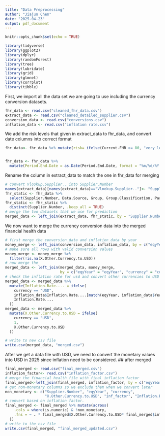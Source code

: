 ---
title: "Data Preprocessing"
author: "Jiajun Chen"
date: "2025-04-23"
output: pdf_document
---

```{r setup, include=FALSE}
knitr::opts_chunk$set(echo = TRUE)
```

```{r}
library(tidyverse)
library(ggplot2)
library(dplyr)
library(randomForest)
library(tree)
library(lubridate)
library(grid)
library(glmnet)
library(corrplot)
library(tibble)
```
First, we import all the data set we are going to use including the currency conversion
datasets.
```{r}
fhr_data <- read.csv("cleaned_fhr_data.csv")
extract_data <- read.csv("cleaned_detailed_supplier.csv")
conversion_data <- read.csv("conversions.csv")
inflation_data <- read.csv("inflation rate.csv")
```

We add the risk levels that given in extract_data to fhr_data, and convert date columns into
correct format
```{r}
fhr_data<- fhr_data %>% mutate(risk= ifelse(Current.FHR >= 80, "very low risk", ifelse(Current.FHR >= 60, "low risk", ifelse(Current.FHR>= 40, "medium risk", ifelse(Current.FHR>=20, "high risk", "very high risk"))))) 


fhr_data <- fhr_data %>%
  mutate(Period.End.Date = as.Date(Period.End.Date, format = "%m/%d/%Y %H:%M"))
```

Rename the column in extract_data to match the one in fhr_data for merging
```{r}
# convert Vlookup.Supplier.. into Supplier.Number
names(extract_data)[names(extract_data)=="Vlookup.Supplier.."]<- "Supplier.Number"
fhr_static <- fhr_data %>%
  select(Supplier.Number, Data.Source, Group, Group.Classification, Parent.ID)
fhr_static <- fhr_static %>%
  distinct(Supplier.Number, .keep_all = TRUE)
# merge the two datasets that we use for prediction
merged_data <- left_join(extract_data, fhr_static, by = "Supplier.Number")

```
We now want to merge the currency conversion data into the merged financial health data
```{r}
# first merge the conversion_data and inflation_data by year
money_merge <- left_join(conversion_data, inflation_data, by = c("eqyYear" = "Year"))
# make sure all rows with valid conversion values
money_merge <- money_merge %>%
  filter(!is.na(X.Other.Currency.to.USD))
# now merge the 
merged_data <- left_join(merged_data, money_merge, 
                         by = c("eqyYear" = "eqyYear", "currency" = "currency"))
# check the inflation rate for usd and convert other currencies to USD
merged_data <- merged_data %>%
  mutate(Inflation.Rate.... = ifelse(
    currency == "USD",
    inflation_data$Inflation.Rate....[match(eqyYear, inflation_data$Year)],
    Inflation.Rate....
  ))
merged_data <- merged_data %>%
  mutate(X.Other.Currency.to.USD = ifelse(
    currency == "USD",
    1,
    X.Other.Currency.to.USD
  ))

# write to new csv file
write.csv(merged_data, "merged.csv")

```


After we get a data file with USD, we need to convert the monetary values into USD
in 2025 since inflation need to be considered.
## after merged
```{r}
final_merged <- read.csv("final_merged.csv")
inflation_factor<- read.csv("inflation_factor.csv")
# merge the financial health file with final inflation factor
final_merged<-left_join(final_merged, inflation_factor, by = c("eqyYear" = "eqy_year"))
# get non-monetary columns so we exclude them when we convert later
non_monetary <- c("Supplier.Number", "eqyYear", "currency",
                  "X.Other.Currency.to.USD", "inf_factor", "Inflation.Rate....", "FHR", "CHS")
# convert based on inflation factor.
final_merged <- final_merged %>% mutate(across(
    .cols = where(is.numeric) & !non_monetary,
    .fns = ~ . * final_merged$X.Other.Currency.to.USD* final_merged$inf_factor
  ))
# write to the csv file
write.csv(final_merged, "final_merged_updated.csv")
```